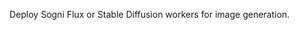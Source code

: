 Deploy Sogni Flux or Stable Diffusion workers for image generation. <Link url='https://docs.salad.com/products/recipes/sogni-flux-worker'><i className='fa-regular fa-fw fa-circle-question bg-transparent text-lg' /></Link>